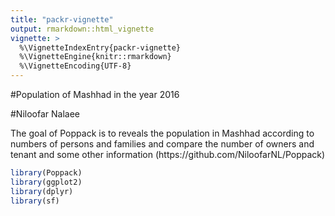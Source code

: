 ```yaml
---
title: "packr-vignette"
output: rmarkdown::html_vignette
vignette: >
  %\VignetteIndexEntry{packr-vignette}
  %\VignetteEngine{knitr::rmarkdown}
  %\VignetteEncoding{UTF-8}
---
```

#Population of Mashhad in the year 2016

#Niloofar Nalaee

The goal of Poppack is to reveals the population in Mashhad according to numbers of persons and families and compare the number of owners and tenant and some other information (https://github.com/NiloofarNL/Poppack)


```r

library(Poppack)
library(ggplot2)
library(dplyr)
library(sf)

```
